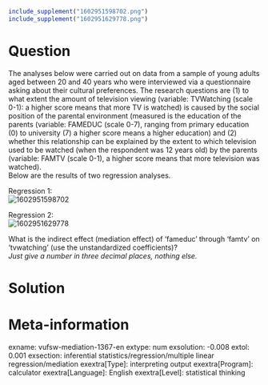 ```r
include_supplement("1602951598702.png")
include_supplement("1602951629778.png")
```

Question
========
The analyses below were carried out on data from a sample of young
adults aged between 20 and 40 years who were interviewed via a
questionnaire asking about their cultural preferences. The research
questions are (1) to what extent the amount of television viewing
(variable: TVWatching (scale 0-1): a higher score means that more TV is
watched) is caused by the social position of the parental environment
(measured is the education of the parents (variable: FAMEDUC (scale
0-7), ranging from primary education (0) to university (7) a higher
score means a higher education) and (2) whether this relationship can be
explained by the extent to which television used to be watched (when the
respondent was 12 years old) by the parents (variable: FAMTV (scale
0-1), a higher score means that more television was watched).  
Below are the results of two regression analyses.  
  
Regression 1:  
<img src="1602951598702.png" class="fr-fic fr-dii tvcss_2"
alt="1602951598702" />  
  
Regression 2:  
<img src="1602951629778.png" class="fr-fic fr-dii tvcss_3"
alt="1602951629778" />  
  
  
What is the indirect effect (mediation effect) of 'fameduc' through
'famtv' on 'tvwatching' (use the unstandardized coefficients)?   
*Just give a number in three decimal places, nothing else.*


Solution
========











Meta-information
================
exname: vufsw-mediation-1367-en
extype: num
exsolution: -0.008
extol: 0.001
exsection: inferential statistics/regression/multiple linear regression/mediation
exextra[Type]: interpreting output
exextra[Program]: calculator
exextra[Language]: English
exextra[Level]: statistical thinking

